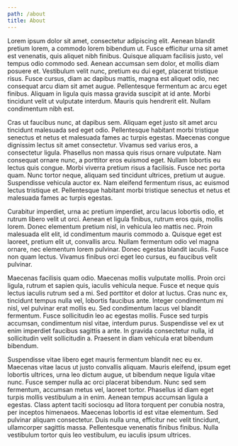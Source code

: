 ```yaml
---
path: /about
title: About
---
```


Lorem ipsum dolor sit amet, consectetur adipiscing elit. Aenean blandit pretium lorem, a commodo lorem bibendum ut. Fusce efficitur urna sit amet est venenatis, quis aliquet nibh finibus. Quisque aliquam facilisis justo, vel tempus odio commodo sed. Aenean accumsan sem dolor, et mollis diam posuere et. Vestibulum velit nunc, pretium eu dui eget, placerat tristique risus. Fusce cursus, diam ac dapibus mattis, magna est aliquet odio, nec consequat arcu diam sit amet augue. Pellentesque fermentum ac arcu eget finibus. Aliquam in ligula quis massa gravida suscipit at id ante. Morbi tincidunt velit ut vulputate interdum. Mauris quis hendrerit elit. Nullam condimentum nibh est.

Cras ut faucibus nunc, at dapibus sem. Aliquam eget justo sit amet arcu tincidunt malesuada sed eget odio. Pellentesque habitant morbi tristique senectus et netus et malesuada fames ac turpis egestas. Maecenas congue dignissim lectus sit amet consectetur. Vivamus sed varius eros, a consectetur ligula. Phasellus non massa quis risus ornare vulputate. Nam consequat ornare nunc, a porttitor eros euismod eget. Nullam lobortis eu lectus quis congue. Morbi viverra pretium risus a facilisis. Fusce nec porta quam. Nunc tortor neque, aliquam sed tincidunt ultrices, pretium ut augue. Suspendisse vehicula auctor ex. Nam eleifend fermentum risus, ac euismod lectus tristique et. Pellentesque habitant morbi tristique senectus et netus et malesuada fames ac turpis egestas.

Curabitur imperdiet, urna ac pretium imperdiet, arcu lacus lobortis odio, et rutrum libero velit ut orci. Aenean et ligula finibus, rutrum eros quis, mollis lorem. Donec elementum pretium nisl, in vehicula leo mattis nec. Proin malesuada elit elit, id condimentum mauris commodo a. Quisque eget est laoreet, pretium elit ut, convallis arcu. Nullam fermentum odio vel magna ornare, nec elementum lorem pulvinar. Donec egestas blandit iaculis. Fusce non quam lectus. Vivamus finibus orci eget leo cursus, eu faucibus velit pulvinar.

Maecenas facilisis quam odio. Maecenas mollis vulputate mollis. Proin orci ligula, rutrum et sapien quis, iaculis vehicula neque. Fusce et neque quis lectus iaculis rutrum sed a mi. Sed porttitor et dolor at luctus. Cras nunc ex, tincidunt tempus nulla vel, lobortis faucibus ante. Integer condimentum mi nisl, vel pulvinar erat mollis eu. Sed condimentum lacus vel blandit fermentum. Fusce sollicitudin leo ac egestas mollis. Fusce sed turpis accumsan, condimentum nisl vitae, interdum purus. Suspendisse vel ex ut enim imperdiet faucibus sagittis a ante. In gravida consectetur nulla, id sollicitudin velit sollicitudin a. Praesent in diam vehicula erat bibendum bibendum.

Suspendisse vitae libero eget mauris fermentum blandit nec eu ex. Maecenas vitae lacus ut justo convallis aliquam. Mauris eleifend, ipsum eget lobortis ultrices, urna leo dictum augue, ut bibendum neque ligula vitae nunc. Fusce semper nulla ac orci placerat bibendum. Nunc sed sem fermentum, accumsan metus vel, laoreet tortor. Phasellus id diam eget turpis mollis vestibulum a in enim. Aenean tempus accumsan ligula a egestas. Class aptent taciti sociosqu ad litora torquent per conubia nostra, per inceptos himenaeos. Maecenas lobortis id est vitae elementum. Sed pulvinar aliquam consectetur. Duis nulla urna, efficitur nec velit tincidunt, ullamcorper sagittis massa. Pellentesque venenatis finibus finibus. Nulla vestibulum tortor quis leo vestibulum, eu iaculis ipsum ultrices.